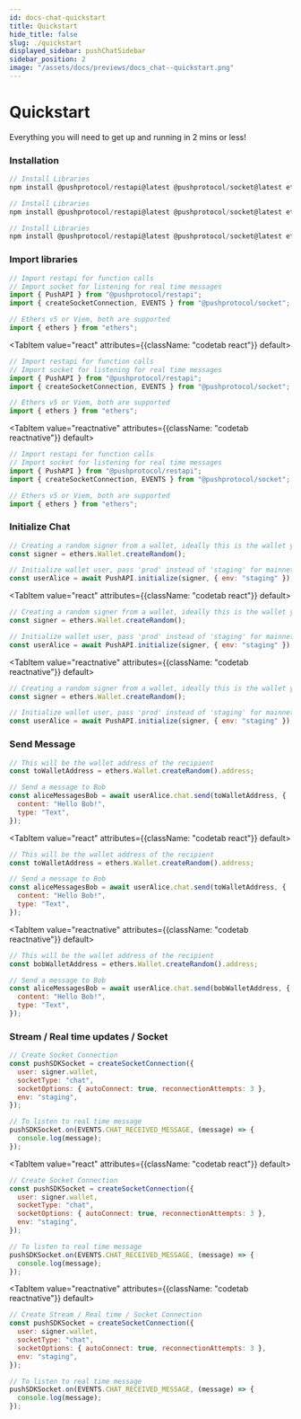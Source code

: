 ```yaml
---
id: docs-chat-quickstart
title: Quickstart
hide_title: false
slug: ./quickstart
displayed_sidebar: pushChatSidebar
sidebar_position: 2
image: "/assets/docs/previews/docs_chat--quickstart.png"
---
```


# Quickstart

Everything you will need to get up and running in 2 mins or less!


<Head>
  <title>Quickstart | Push Chat | Push Documentation`}</title>
</Head>


### Installation

<Tabs className="codetabs" groupId="code-examples">
  <TabItem value="js" attributes={{className: "codetab js"}} default>

```js
// Install Libraries
npm install @pushprotocol/restapi@latest @pushprotocol/socket@latest ethers@^5.7
```

  </TabItem>
  <TabItem value="react" attributes={{className: "codetab react"}} default>

```js
// Install Libraries
npm install @pushprotocol/restapi@latest @pushprotocol/socket@latest ethers@^5.7
```

  </TabItem>
  <TabItem value="reactnative" attributes={{className: "codetab reactnative"}} default>

```js
// Install Libraries
npm install @pushprotocol/restapi@latest @pushprotocol/socket@latest ethers@^5.7
```

  </TabItem>
</Tabs>

### Import libraries

<Tabs className="codetabs" groupId="code-examples">
  <TabItem value="js" attributes={{className: "codetab js"}} default>

```js
// Import restapi for function calls
// Import socket for listening for real time messages
import { PushAPI } from "@pushprotocol/restapi";
import { createSocketConnection, EVENTS } from "@pushprotocol/socket";

// Ethers v5 or Viem, both are supported
import { ethers } from "ethers";
```

  </TabItem>

  <TabItem value="react" attributes={{className: "codetab react"}} default>

```js
// Import restapi for function calls
// Import socket for listening for real time messages
import { PushAPI } from "@pushprotocol/restapi";
import { createSocketConnection, EVENTS } from "@pushprotocol/socket";

// Ethers v5 or Viem, both are supported
import { ethers } from "ethers";
```

  </TabItem>

  <TabItem value="reactnative" attributes={{className: "codetab reactnative"}} default>

```js
// Import restapi for function calls
// Import socket for listening for real time messages
import { PushAPI } from "@pushprotocol/restapi";
import { createSocketConnection, EVENTS } from "@pushprotocol/socket";

// Ethers v5 or Viem, both are supported
import { ethers } from "ethers";
```

  </TabItem>
</Tabs>

### Initialize Chat

<Tabs className="codetabs" groupId="code-examples">
  <TabItem value="js" attributes={{className: "codetab js"}} default>

```js
// Creating a random signer from a wallet, ideally this is the wallet you will connect
const signer = ethers.Wallet.createRandom();

// Initialize wallet user, pass 'prod' instead of 'staging' for mainnet apps
const userAlice = await PushAPI.initialize(signer, { env: "staging" });
```

  </TabItem>

  <TabItem value="react" attributes={{className: "codetab react"}} default>

```js
// Creating a random signer from a wallet, ideally this is the wallet you will connect
const signer = ethers.Wallet.createRandom();

// Initialize wallet user, pass 'prod' instead of 'staging' for mainnet apps
const userAlice = await PushAPI.initialize(signer, { env: "staging" });
```

  </TabItem>

  <TabItem value="reactnative" attributes={{className: "codetab reactnative"}} default>

```js
// Creating a random signer from a wallet, ideally this is the wallet you will connect
const signer = ethers.Wallet.createRandom();

// Initialize wallet user, pass 'prod' instead of 'staging' for mainnet apps
const userAlice = await PushAPI.initialize(signer, { env: "staging" });
```

  </TabItem>
</Tabs>

### Send Message

<Tabs className="codetabs" groupId="code-examples">
  <TabItem value="js" attributes={{className: "codetab js"}} default>

```js
// This will be the wallet address of the recipient
const toWalletAddress = ethers.Wallet.createRandom().address;

// Send a message to Bob
const aliceMessagesBob = await userAlice.chat.send(toWalletAddress, {
  content: "Hello Bob!",
  type: "Text",
});
```

  </TabItem>

  <TabItem value="react" attributes={{className: "codetab react"}} default>

```js
// This will be the wallet address of the recipient
const toWalletAddress = ethers.Wallet.createRandom().address;

// Send a message to Bob
const aliceMessagesBob = await userAlice.chat.send(toWalletAddress, {
  content: "Hello Bob!",
  type: "Text",
});
```

  </TabItem>

  <TabItem value="reactnative" attributes={{className: "codetab reactnative"}} default>

```js
// This will be the wallet address of the recipient
const bobWalletAddress = ethers.Wallet.createRandom().address;

// Send a message to Bob
const aliceMessagesBob = await userAlice.chat.send(bobWalletAddress, {
  content: "Hello Bob!",
  type: "Text",
});
```

  </TabItem>
</Tabs>

### Stream / Real time updates / Socket

<Tabs className="codetabs" groupId="code-examples">
  <TabItem value="js" attributes={{className: "codetab js"}} default>

```js
// Create Socket Connection
const pushSDKSocket = createSocketConnection({
  user: signer.wallet,
  socketType: "chat",
  socketOptions: { autoConnect: true, reconnectionAttempts: 3 },
  env: "staging",
});

// To listen to real time message
pushSDKSocket.on(EVENTS.CHAT_RECEIVED_MESSAGE, (message) => {
  console.log(message);
});
```

  </TabItem>

  <TabItem value="react" attributes={{className: "codetab react"}} default>

```js
// Create Socket Connection
const pushSDKSocket = createSocketConnection({
  user: signer.wallet,
  socketType: "chat",
  socketOptions: { autoConnect: true, reconnectionAttempts: 3 },
  env: "staging",
});

// To listen to real time message
pushSDKSocket.on(EVENTS.CHAT_RECEIVED_MESSAGE, (message) => {
  console.log(message);
});
```

  </TabItem>

  <TabItem value="reactnative" attributes={{className: "codetab reactnative"}} default>

```js
// Create Stream / Real time / Socket Connection
const pushSDKSocket = createSocketConnection({
  user: signer.wallet,
  socketType: "chat",
  socketOptions: { autoConnect: true, reconnectionAttempts: 3 },
  env: "staging",
});

// To listen to real time message
pushSDKSocket.on(EVENTS.CHAT_RECEIVED_MESSAGE, (message) => {
  console.log(message);
});
```

  </TabItem>
</Tabs>
